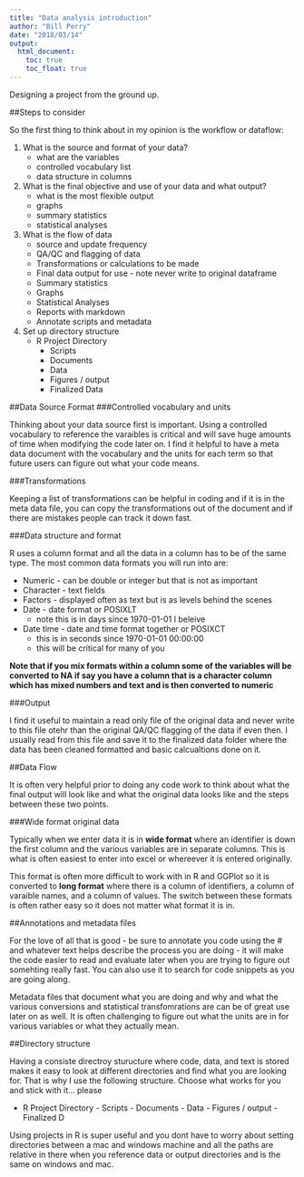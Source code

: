 ```yaml
---
title: "Data analysis introduction"
author: "Bill Perry"
date: "2018/03/14"
output:
  html_document:
    toc: true
    toc_float: true
---
```


Designing a project from the ground up.      

##Steps to consider    

So the first thing to think about in my opinion is the workflow or dataflow:   

  1. What is the source and format of your data? 
      + what are the variables
      + controlled vocabulary list
      + data structure in columns
  2. What is the final objective and use of your data and what output?     
      + what is the most flexible output     
      + graphs     
      + summary statistics     
      + statistical analyses      
  3. What is the flow of data      
      + source and update frequency     
      + QA/QC and flagging of data     
      + Transformations or calculations to be made     
      + Final data output for use - note never write to original dataframe     
      + Summary statistics     
      + Graphs     
      + Statistical Analyses     
      + Reports with markdown     
      + Annotate scripts and metadata     
  4. Set up directory structure 
      + R Project Directory
        - Scripts
        - Documents
        - Data
        - Figures / output
        - Finalized Data
      
##Data Source Format
###Controlled vocabulary and units   

Thinking about your data source first is important. Using a controlled vocabulary to reference the varaibles is critical and will save huge amounts of time when modifying the code later on. I find it helpful to have a meta data document with the vocabulary and the units for each term so that future users can figure out what your code means. 

###Transformations    

Keeping a list of transformations can be helpful in coding and if it is in the meta data file, you can copy the transformations out of the document and if there are mistakes people can track it down fast. 

###Data structure and format

R uses a column format and all the data in a column has to be of the same type. The most common data formats you will run into are:        

  + Numeric - can be double or integer but that is not as important
  + Character - text fields
  + Factors - displayed often as text but is as levels behind the scenes
  + Date - date format or POSIXLT
      - note this is in days since 1970-01-01 I beleive
  + Date time - date and time format together or POSIXCT 
      - this is in seconds since 1970-01-01 00:00:00
      - this will be critical for many of you
      
      
  **Note that if you mix formats within a column some of the variables will be converted to NA if say you have a column that is a character column which has mixed numbers and text and is then converted to numeric**     
  
  
###Output     

I find it useful to maintain a read only file of the original data and never write to this file otehr than the original QA/QC flagging of the data if even then. I usually read from this file and save it to the finalized data folder where the data has been cleaned formatted and basic calcualtions done on it.

##Data Flow    

It is often very helpful prior to doing any code work to think about what the final output will look like and what the original data looks like and the steps between these two points. 

###Wide format original data    

Typically when we enter data it is in **wide format** where an identifier is down the first column and the various variables are in separate columns. This is what is often easiest to enter into excel or whereever it is entered originally. 

This format is often more difficult to work with in R and GGPlot so it is converted to **long format** where there is a column of identifiers, a column of varaible names, and a column of values. The switch between these formats is often rather easy so it does not matter what format it is in.

##Annotations and metadata files    

For the love of all that is good - be sure to annotate you code using the # and whatever text helps describe the process you are doing - it will make the code easier to read and evaluate later when you are trying to figure out somehting really fast. You can also use it to search for code snippets as you are going along.

Metadata files that document what you are doing and why and what the various conversions and statistical transfomrations are can be of great use later on as well. It is often challenging to figure out what the units are in for various variables or what they actually mean.

##Directory structure    

Having a consiste directroy sturucture where code, data, and text is stored makes it easy to look at different directories and find what you are looking for. That is why I use the following structure. Choose what works for you and stick with it... please   

 + R Project Directory
        - Scripts
        - Documents
        - Data
        - Figures / output
        - Finalized D    
        
        
Using projects in R is super useful and you dont have to worry about setting directories between a mac and windows machine and all the paths are relative in there when you reference data or output directories and is the same on windows and mac.




   
   

<!-- Global Site Tag (gtag.js) - Google Analytics -->
<script async src="https://www.googletagmanager.com/gtag/js?id=UA-88373117-4"></script>
<script>
  window.dataLayer = window.dataLayer || [];
  function gtag(){dataLayer.push(arguments)};
  gtag('js', new Date());

  gtag('config', 'UA-88373117-4');
</script>
